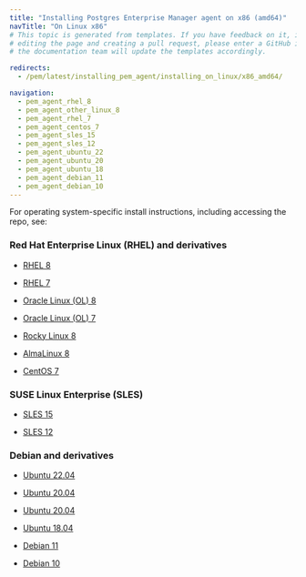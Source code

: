 ```yaml
---
title: "Installing Postgres Enterprise Manager agent on x86 (amd64)"
navTitle: "On Linux x86"
# This topic is generated from templates. If you have feedback on it, instead of
# editing the page and creating a pull request, please enter a GitHub issue and
# the documentation team will update the templates accordingly.

redirects:
  - /pem/latest/installing_pem_agent/installing_on_linux/x86_amd64/

navigation:
  - pem_agent_rhel_8
  - pem_agent_other_linux_8
  - pem_agent_rhel_7
  - pem_agent_centos_7
  - pem_agent_sles_15
  - pem_agent_sles_12
  - pem_agent_ubuntu_22
  - pem_agent_ubuntu_20
  - pem_agent_ubuntu_18
  - pem_agent_debian_11
  - pem_agent_debian_10
---
```


For operating system-specific install instructions, including accessing the repo, see:

### Red Hat Enterprise Linux (RHEL) and derivatives

- [RHEL 8](pem_agent_rhel_8)

- [RHEL 7](pem_agent_rhel_7)

- [Oracle Linux (OL) 8](pem_agent_rhel_8)

- [Oracle Linux (OL) 7](pem_agent_rhel_7)

- [Rocky Linux 8](pem_agent_other_linux_8)

- [AlmaLinux 8](pem_agent_other_linux_8)

- [CentOS 7](pem_agent_centos_7)

### SUSE Linux Enterprise (SLES)

- [SLES 15](pem_agent_sles_15)

- [SLES 12](pem_agent_sles_12)

### Debian and derivatives

- [Ubuntu 22.04](pem_agent_ubuntu_22)

- [Ubuntu 20.04](pem_agent_ubuntu_20)

- [Ubuntu 20.04](pem_agent_ubuntu_20)

- [Ubuntu 18.04](pem_agent_ubuntu_18)

- [Debian 11](pem_agent_debian_11)

- [Debian 10](pem_agent_debian_10)
